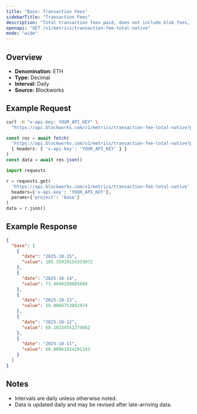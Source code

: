 ```yaml
---
title: "Base: Transaction Fees"
sidebarTitle: "Transaction Fees"
description: "Total transaction fees paid, does not include blob fees, out-of-protocol tips, or additional sources of revenue"
openapi: "GET /v1/metrics/transaction-fee-total-native"
mode: "wide"
---
```


## Overview

- **Denomination:** ETH
- **Type:** Decimal
- **Interval:** Daily
- **Source:** Blockworks

## Example Request

<CodeGroup>

```bash cURL
curl -H "x-api-key: YOUR_API_KEY" \
  "https://api.blockworks.com/v1/metrics/transaction-fee-total-native?project=base"
```

```typescript TypeScript
const res = await fetch(
  'https://api.blockworks.com/v1/metrics/transaction-fee-total-native?project=base',
  { headers: { 'x-api-key': 'YOUR_API_KEY' } }
)
const data = await res.json()
```

```python Python
import requests

r = requests.get(
  'https://api.blockworks.com/v1/metrics/transaction-fee-total-native',
  headers={'x-api-key': 'YOUR_API_KEY'},
  params={'project': 'base'}
)
data = r.json()
```

</CodeGroup>

## Example Response

```json
{
  "base": [
    {
      "date": "2025-10-15",
      "value": 105.35910154333072
    },
    {
      "date": "2025-10-14",
      "value": 73.4049269085604
    },
    {
      "date": "2025-10-13",
      "value": 59.8066753082974
    },
    {
      "date": "2025-10-12",
      "value": 68.10234552274662
    },
    {
      "date": "2025-10-11",
      "value": 60.80861024291143
    }
  ]
}
```

## Notes
- Intervals are daily unless otherwise noted.
- Data is updated daily and may be revised after late-arriving data.